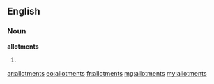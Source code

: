 ==English==

===Noun===
'''allotments'''

# {{plural of|[[allotment]]}}

[[ar:allotments]]
[[eo:allotments]]
[[fr:allotments]]
[[mg:allotments]]
[[my:allotments]]